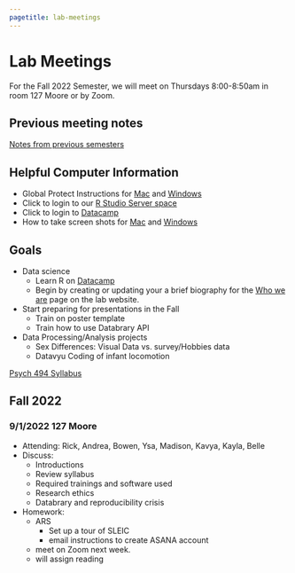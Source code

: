 ```yaml
---
pagetitle: lab-meetings
---
```


# Lab Meetings

For the Fall 2022 Semester, we will meet on Thursdays 8:00-8:50am in room 127 Moore or by Zoom.

## Previous meeting notes

[Notes from previous semesters](lab-meetings-previous.html)

## Helpful Computer Information

- Global Protect Instructions for [Mac](https://ithelp.ssri.psu.edu/penn-state-vpn-mac) and [Windows ](https://ithelp.ssri.psu.edu/penn-state-vpn)
- Click to login to our [R Studio Server space](https://rstudio.tlt.psu.edu/s/e40b8122db8f5ab27456f/)
- Click to login to [Datacamp](https://www.datacamp.com/)
- How to take screen shots for [Mac](https://support.apple.com/en-us/HT201361) and [Windows](https://www.howtogeek.com/226280/how-to-take-screenshots-in-windows-10/)

## Goals
- Data science
    - Learn R on [Datacamp](https://www.datacamp.com/)
    - Begin by creating or updating your a brief biography for the [Who we are](https://gilmore-lab.github.io/who-we-are.html) page on the lab website.
- Start preparing for presentations in the Fall  
    - Train on poster template
    - Train how to use Databrary API
<!-- - Launch new projects -->
<!--     - [Development of Motion Sensitivity Meta-analysis](https://github.com/gilmore-lab/motion-metaanalysis) -->
<!--     - Visuomotor tracking -->
- Data Processing/Analysis projects
    - Sex Differences: Visual Data vs. survey/Hobbies data
    - Datavyu Coding of infant locomotion

[Psych 494 Syllabus](https://github.com/gilmore-lab/protocols/psych-494-syllabus.html) 

## Fall 2022

### 9/1/2022 127 Moore

- Attending: Rick, Andrea, Bowen, Ysa, Madison, Kavya, Kayla, Belle
- Discuss:  
  - Introductions 
  - Review syllabus 
  - Required trainings and software used 
  - Research ethics
  - Databrary and reproducibility crisis 
- Homework:  
  - ARS 
    - Set up a tour of SLEIC 
    - email instructions to create ASANA account 
  - meet on Zoom next week.
  - will assign reading

